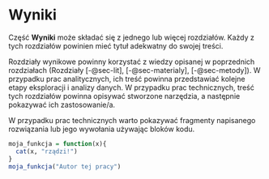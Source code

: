 # Wyniki {#sec-wyniki}

Część **Wyniki** może składać się z jednego lub więcej rozdziałów. 
Każdy z tych rozdziałów powinien mieć tytuł adekwatny do swojej treści.

Rozdziały wynikowe powinny korzystać z wiedzy opisanej w poprzednich rozdziałach (Rozdziały [-@sec-lit], [-@sec-materialy], [-@sec-metody]).
W przypadku prac analitycznych, ich treść powinna przedstawiać kolejne etapy eksploracji i analizy danych.
W przypadku prac technicznych, treść tych rozdziałów powinna opisywać stworzone narzędzia, a następnie pokazywać ich zastosowanie/a.

W przypadku prac technicznych warto pokazywać fragmenty napisanego rozwiązania lub jego wywołania używając bloków kodu.

```r
moja_funkcja = function(x){
  cat(x, "rządzi!")
}
moja_funkcja("Autor tej pracy")
```

